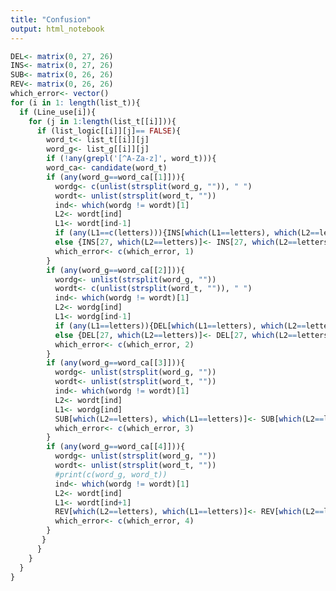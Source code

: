 ---
title: "Confusion"
output: html_notebook
---

```{r}
DEL<- matrix(0, 27, 26)
INS<- matrix(0, 27, 26)
SUB<- matrix(0, 26, 26)
REV<- matrix(0, 26, 26)
which_error<- vector()
for (i in 1: length(list_t)){
  if (Line_use[i]){
    for (j in 1:length(list_t[[i]])){
      if (list_logic[[i]][j]== FALSE){
        word_t<- list_t[[i]][j]
        word_g<- list_g[[i]][j]
        if (!any(grepl('[^A-Za-z]', word_t))){
        word_ca<- candidate(word_t)
        if (any(word_g==word_ca[[1]])){
          wordg<- c(unlist(strsplit(word_g, "")), " ")
          wordt<- unlist(strsplit(word_t, ""))
          ind<- which(wordg != wordt)[1]
          L2<- wordt[ind]
          L1<- wordt[ind-1]
          if (any(L1==c(letters))){INS[which(L1==letters), which(L2==letters)]<- INS[which(L1==letters), which(L2==letters)]+1}
          else {INS[27, which(L2==letters)]<- INS[27, which(L2==letters)]+1}
          which_error<- c(which_error, 1)
        }
        if (any(word_g==word_ca[[2]])){
          wordg<- unlist(strsplit(word_g, ""))
          wordt<- c(unlist(strsplit(word_t, "")), " ")
          ind<- which(wordg != wordt)[1]
          L2<- wordg[ind]
          L1<- wordg[ind-1]
          if (any(L1==letters)){DEL[which(L1==letters), which(L2==letters)]<- DEL[which(L1==letters), which(L2==letters)]+1}
          else {DEL[27, which(L2==letters)]<- DEL[27, which(L2==letters)]+1}
          which_error<- c(which_error, 2)
        }
        if (any(word_g==word_ca[[3]])){
          wordg<- unlist(strsplit(word_g, ""))
          wordt<- unlist(strsplit(word_t, ""))
          ind<- which(wordg != wordt)[1]
          L2<- wordt[ind]
          L1<- wordg[ind]
          SUB[which(L2==letters), which(L1==letters)]<- SUB[which(L2==letters), which(L1==letters)]+1
          which_error<- c(which_error, 3)
        }
        if (any(word_g==word_ca[[4]])){
          wordg<- unlist(strsplit(word_g, ""))
          wordt<- unlist(strsplit(word_t, ""))
          #print(c(word_g, word_t))
          ind<- which(wordg != wordt)[1]
          L2<- wordt[ind]
          L1<- wordt[ind+1]
          REV[which(L2==letters), which(L1==letters)]<- REV[which(L2==letters), which(L1==letters)]+1
          which_error<- c(which_error, 4)
        }
       }
      }
    }
  }
}


```


